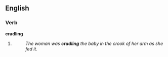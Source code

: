 ==English==

===Verb===
'''cradling'''

# {{present participle of|[[cradle]]}}
#:''The woman was '''cradling''' the baby in the crook of her arm as she fed it.''